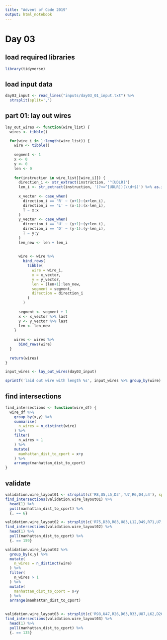 ```yaml
---
title: "Advent of Code 2019"
output: html_notebook
---
```


# Day 03

## load required libraries

```r
library(tidyverse)
```

## load input data

```r
day03_input <- read_lines("inputs/day03_01_input.txt") %>%
  strsplit(split=',')
```

## part 01: lay out wires

```r
lay_out_wires <- function(wire_list) {
  wires <- tibble()

  for(wire_i in 1:length(wire_list)) {
    wire <- tibble()
    
    segment <- 1
    x <- 0
    y <- 0
    len <- 0
    
    for(instruction in wire_list[[wire_i]]) {
      direction_i <- str_extract(instruction, '^[UDLR]')
      len_i <- str_extract(instruction, '(?<=^[UDLR])(\\d+$)') %>% as.integer()
      
      x_vector <- case_when(
        direction_i == 'R' ~ (x+1):(x+len_i),
        direction_i == 'L' ~ (x-1):(x-len_i),
        T ~ x:x
      )
      y_vector <- case_when(
        direction_i == 'U' ~ (y+1):(y+len_i),
        direction_i == 'D' ~ (y-1):(y-len_i),
        T ~ y:y
      )
      len_new <- len + len_i
      
      
      wire <- wire %>%
        bind_rows(
          tibble(
            wire = wire_i,
            x = x_vector,
            y = y_vector,
            len = (len+1):len_new,
            segment = segment,
            direction = direction_i
          )
        )
      
      segment <- segment + 1
      x <- x_vector %>% last
      y <- y_vector %>% last
      len <- len_new
    }
    
    wires <- wires %>%
      bind_rows(wire)
  }
  
  return(wires)
}

```


```r
input_wires <- lay_out_wires(day03_input)

sprintf('laid out wire with length %s', input_wires %>% group_by(wire) %>% summarise(len = max(len)) %>% pull(len))
```


## find intersections

```r
find_intersections <- function(wire_df) {
  wire_df %>%
    group_by(x,y) %>%
    summarise(
      n_wires = n_distinct(wire)
    ) %>%
    filter(
      n_wires > 1
    ) %>%
    mutate(
      manhattan_dist_to_cport = x+y
    ) %>%
    arrange(manhattan_dist_to_cport)
}

```


## validate

```r
validation.wire_layout01 <- strsplit(c('R8,U5,L5,D3','U7,R6,D4,L4'), split=',') %>% lay_out_wires
find_intersections(validation.wire_layout01) %>%
  head(1) %>%
  pull(manhattan_dist_to_cport) %>%
  {. == 6}
```

```r
validation.wire_layout02 <- strsplit(c('R75,D30,R83,U83,L12,D49,R71,U7,L72','U62,R66,U55,R34,D71,R55,D58,R83'), split=',') %>% lay_out_wires
find_intersections(validation.wire_layout02) %>%
  head(1) %>%
  pull(manhattan_dist_to_cport) %>%
  {. == 159}

validation.wire_layout02 %>%
  group_by(x,y) %>%
  mutate(
    n_wires = n_distinct(wire)
  ) %>%
  filter(
    n_wires > 1
  ) %>%
  mutate(
    manhattan_dist_to_cport = x+y
  ) %>%
  arrange(manhattan_dist_to_cport)
  
```

```r
validation.wire_layout03 <- strsplit(c('R98,U47,R26,D63,R33,U87,L62,D20,R33,U53,R51','U98,R91,D20,R16,D67,R40,U7,R15,U6,R7'), split=',') %>% lay_out_wires
find_intersections(validation.wire_layout03) %>%
  head(1) %>%
  pull(manhattan_dist_to_cport) %>%
  {. == 135}
```

